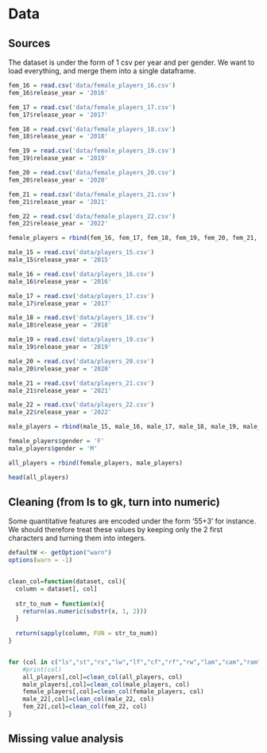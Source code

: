 # Data 

## Sources

The dataset is under the form of 1 csv per year and per gender. We want to load everything, and merge them into a single dataframe.

```r
fem_16 = read.csv('data/female_players_16.csv')
fem_16$release_year = '2016'

fem_17 = read.csv('data/female_players_17.csv')
fem_17$release_year = '2017'

fem_18 = read.csv('data/female_players_18.csv')
fem_18$release_year = '2018'

fem_19 = read.csv('data/female_players_19.csv')
fem_19$release_year = '2019'

fem_20 = read.csv('data/female_players_20.csv')
fem_20$release_year = '2020'

fem_21 = read.csv('data/female_players_21.csv')
fem_21$release_year = '2021'

fem_22 = read.csv('data/female_players_22.csv')
fem_22$release_year = '2022'

female_players = rbind(fem_16, fem_17, fem_18, fem_19, fem_20, fem_21, fem_22)
```


```r
male_15 = read.csv('data/players_15.csv')
male_15$release_year = '2015'

male_16 = read.csv('data/players_16.csv')
male_16$release_year = '2016'

male_17 = read.csv('data/players_17.csv')
male_17$release_year = '2017'

male_18 = read.csv('data/players_18.csv')
male_18$release_year = '2018'

male_19 = read.csv('data/players_19.csv')
male_19$release_year = '2019'

male_20 = read.csv('data/players_20.csv')
male_20$release_year = '2020'

male_21 = read.csv('data/players_21.csv')
male_21$release_year = '2021'

male_22 = read.csv('data/players_22.csv')
male_22$release_year = '2022'

male_players = rbind(male_15, male_16, male_17, male_18, male_19, male_20, male_21, male_22)

```

```r
female_players$gender = 'F'
male_players$gender = 'M'

all_players = rbind(female_players, male_players)

head(all_players)
```

## Cleaning (from ls to gk, turn into numeric)

Some quantitative features are encoded under the form '55+3' for instance. We should therefore treat these values by keeping only the 2 first characters and turning them into integers.

```r
defaultW <- getOption("warn")
options(warn = -1)


clean_col=function(dataset, col){
  column = dataset[, col]
  
  str_to_num = function(x){
    return(as.numeric(substr(x, 1, 2)))
  }
  
  return(sapply(column, FUN = str_to_num))
}


for (col in c("ls","st","rs","lw","lf","cf","rf","rw","lam","cam","ram","lm","lcm","cm","rcm","rm","lwb","ldm","cdm","rdm","rwb","lb","lcb","cb","rcb","rb","gk")){
    #print(col)
    all_players[,col]=clean_col(all_players, col)
    male_players[,col]=clean_col(male_players, col)
    female_players[,col]=clean_col(female_players, col)
    male_22[,col]=clean_col(male_22, col)
    fem_22[,col]=clean_col(fem_22, col)
}


```

## Missing value analysis

